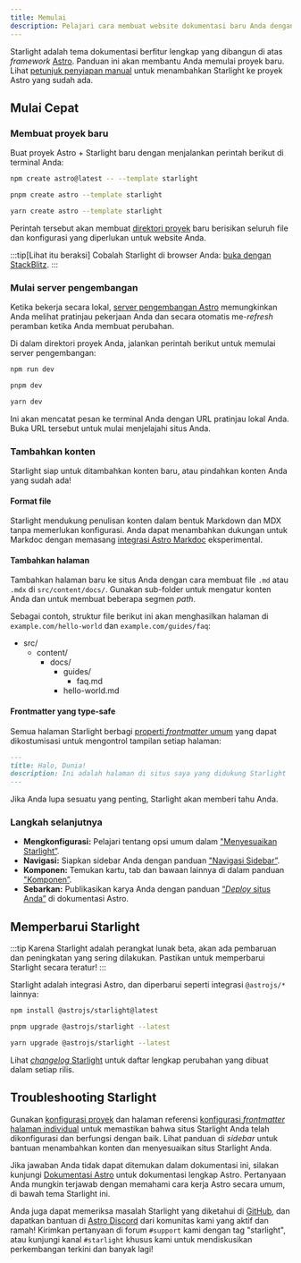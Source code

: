 ```yaml
---
title: Memulai
description: Pelajari cara membuat website dokumentasi baru Anda dengan Starlight oleh Astro.
---
```



Starlight adalah tema dokumentasi berfitur lengkap yang dibangun di atas _framework_ [Astro](https://astro.build).
Panduan ini akan membantu Anda memulai proyek baru.
Lihat [petunjuk penyiapan manual](/id/manual-setup/) untuk menambahkan Starlight ke proyek Astro yang sudah ada.

## Mulai Cepat

### Membuat proyek baru

Buat proyek Astro + Starlight baru dengan menjalankan perintah berikut di terminal Anda:

<Tabs>
<TabItem label="npm">

```sh
npm create astro@latest -- --template starlight
```

</TabItem>
<TabItem label="pnpm">

```sh
pnpm create astro --template starlight
```

</TabItem>
<TabItem label="Yarn">

```sh
yarn create astro --template starlight
```

</TabItem>
</Tabs>

Perintah tersebut akan membuat [direktori proyek](/id/guides/project-structure/) baru berisikan seluruh file dan konfigurasi yang diperlukan untuk website Anda.

:::tip[Lihat itu beraksi]
Cobalah Starlight di browser Anda:
[buka dengan StackBlitz](https://stackblitz.com/github/withastro/starlight/tree/main/examples/basics).
:::

### Mulai server pengembangan

Ketika bekerja secara lokal, [server pengembangan Astro](https://docs.astro.build/en/reference/cli-reference/#astro-dev) memungkinkan Anda melihat pratinjau pekerjaan Anda dan secara otomatis me-_refresh_ peramban ketika Anda membuat perubahan.

Di dalam direktori proyek Anda, jalankan perintah berikut untuk memulai server pengembangan:

<Tabs>
<TabItem label="npm">

```sh
npm run dev
```

</TabItem>
<TabItem label="pnpm">

```sh
pnpm dev
```

</TabItem>
<TabItem label="Yarn">

```sh
yarn dev
```

</TabItem>
</Tabs>

Ini akan mencatat pesan ke terminal Anda dengan URL pratinjau lokal Anda.
Buka URL tersebut untuk mulai menjelajahi situs Anda.

### Tambahkan konten

Starlight siap untuk ditambahkan konten baru, atau pindahkan konten Anda yang sudah ada!

#### Format file

Starlight mendukung penulisan konten dalam bentuk Markdown dan MDX tanpa memerlukan konfigurasi.
Anda dapat menambahkan dukungan untuk Markdoc dengan memasang [integrasi Astro Markdoc](https://docs.astro.build/en/guides/integrations-guide/markdoc/) eksperimental.

#### Tambahkan halaman

Tambahkan halaman baru ke situs Anda dengan cara membuat file `.md` atau `.mdx` di `src/content/docs/`.
Gunakan sub-folder untuk mengatur konten Anda dan untuk membuat beberapa segmen _path_.

Sebagai contoh, struktur file berikut ini akan menghasilkan halaman di `example.com/hello-world` dan `example.com/guides/faq`:


<FileTree>

- src/
  - content/
    - docs/
      - guides/
        - faq.md
      - hello-world.md

</FileTree>

#### Frontmatter yang type-safe

Semua halaman Starlight berbagi [properti _frontmatter_ umum](/id/reference/frontmatter/) yang dapat dikostumisasi untuk mengontrol tampilan setiap halaman:

```md
---
title: Halo, Dunia!
description: Ini adalah halaman di situs saya yang didukung Starlight
---
```

Jika Anda lupa sesuatu yang penting, Starlight akan memberi tahu Anda.

### Langkah selanjutnya

- **Mengkonfigurasi:** Pelajari tentang opsi umum dalam ["Menyesuaikan Starlight”](/id/guides/customization/).
- **Navigasi:** Siapkan sidebar Anda dengan panduan ["Navigasi Sidebar”](/id/guides/sidebar/).
- **Komponen:** Temukan kartu, tab dan bawaan lainnya di dalam panduan ["Komponen”](/id/guides/components/).
- **Sebarkan:** Publikasikan karya Anda dengan panduan [“_Deploy_ situs Anda”](https://docs.astro.build/en/guides/deploy/) di dokumentasi Astro.

## Memperbarui Starlight

:::tip
Karena Starlight adalah perangkat lunak beta, akan ada pembaruan dan peningkatan yang sering dilakukan.
Pastikan untuk memperbarui Starlight secara teratur!
:::

Starlight adalah integrasi Astro, dan diperbarui seperti integrasi `@astrojs/*` lainnya:

<Tabs>
<TabItem label="npm">

```sh
npm install @astrojs/starlight@latest
```

</TabItem>
<TabItem label="pnpm">

```sh
pnpm upgrade @astrojs/starlight --latest
```

</TabItem>
<TabItem label="Yarn">

```sh
yarn upgrade @astrojs/starlight --latest
```

</TabItem>
</Tabs>

Lihat [_changelog_ Starlight](https://github.com/withastro/starlight/blob/main/packages/starlight/CHANGELOG.md) untuk daftar lengkap perubahan yang dibuat dalam setiap rilis.

## Troubleshooting Starlight

Gunakan [konfigurasi proyek](/id/reference/configuration/) dan halaman referensi [konfigurasi _frontmatter_ halaman individual](/id/reference/frontmatter/) untuk memastikan bahwa situs Starlight Anda telah dikonfigurasi dan berfungsi dengan baik.
Lihat panduan di _sidebar_ untuk bantuan menambahkan konten dan menyesuaikan situs Starlight Anda.

Jika jawaban Anda tidak dapat ditemukan dalam dokumentasi ini, silakan kunjungi [Dokumentasi Astro](https://docs.astro.build) untuk dokumentasi lengkap Astro.
Pertanyaan Anda mungkin terjawab dengan memahami cara kerja Astro secara umum, di bawah tema Starlight ini.

Anda juga dapat memeriksa masalah Starlight yang diketahui di [GitHub](https://github.com/withastro/starlight/issues), dan dapatkan bantuan di [Astro Discord](https://astro.build/chat/) dari komunitas kami yang aktif dan ramah! Kirimkan pertanyaan di forum `#support` kami dengan tag "starlight", atau kunjungi kanal `#starlight` khusus kami untuk mendiskusikan perkembangan terkini dan banyak lagi!
